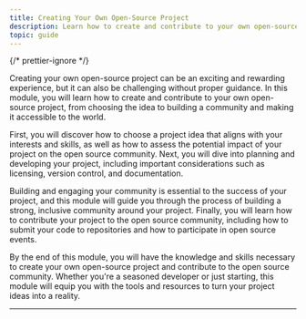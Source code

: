 ```yaml
---
title: Creating Your Own Open-Source Project
description: Learn how to create and contribute to your own open-source project by choosing an idea, planning, developing, and building a community with this comprehensive guide.
topic: guide
---
```



{/* prettier-ignore */}
<p class="lead">Creating your own open-source project can be an exciting and rewarding experience, but it can also be challenging without proper guidance. In this module, you will learn how to create and contribute to your own open-source project, from choosing the idea to building a community and making it accessible to the world.</p>
        
First, you will discover how to choose a project idea that aligns with your interests and skills, as well as how to assess the potential impact of your project on the open source community. Next, you will dive into planning and developing your project, including important considerations such as licensing, version control, and documentation.

Building and engaging your community is essential to the success of your project, and this module will guide you through the process of building a strong, inclusive community around your project. Finally, you will learn how to contribute your project to the open source community, including how to submit your code to repositories and how to participate in open source events.

By the end of this module, you will have the knowledge and skills necessary to create your own open-source project and contribute to the open source community. Whether you're a seasoned developer or just starting, this module will equip you with the tools and resources to turn your project ideas into a reality.

---

<GuideReadingTime />

